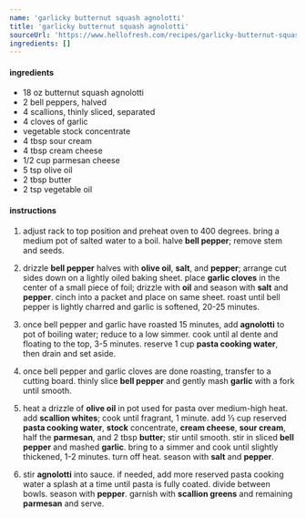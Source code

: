 ```yaml
---
name: 'garlicky butternut squash agnolotti'
title: 'garlicky butternut squash agnolotti'
sourceUrl: 'https://www.hellofresh.com/recipes/garlicky-butternut-squash-agnolotti-5e1347cab6d8d5309f4d3f0a'
ingredients: []
---
```


#### ingredients

- 18 oz butternut squash agnolotti
- 2 bell peppers, halved
- 4 scallions, thinly sliced, separated
- 4 cloves of garlic
- vegetable stock concentrate
- 4 tbsp sour cream
- 4 tbsp cream cheese
- 1/2 cup parmesan cheese
- 5 tsp olive oil
- 2 tbsp butter
- 2 tsp vegetable oil

#### instructions

1. adjust rack to top position and preheat oven to 400 degrees. bring a medium pot of salted water to a boil. halve **bell pepper**; remove stem and seeds.

2. drizzle **bell pepper** halves with **olive oil**, **salt**, and **pepper**; arrange cut sides down on a lightly oiled baking sheet. place **garlic cloves** in the center of a small piece of foil; drizzle with **oil** and season with **salt** and **pepper**. cinch into a packet and place on same sheet. roast until bell pepper is lightly charred and garlic is softened, 20-25 minutes.

3. once bell pepper and garlic have roasted 15 minutes, add **agnolotti** to pot of boiling water; reduce to a low simmer. cook until al dente and floating to the top, 3-5 minutes. reserve 1 cup **pasta cooking water**, then drain and set aside.

4. once bell pepper and garlic cloves are done roasting, transfer to a cutting board. thinly slice **bell pepper** and gently mash **garlic** with a fork until smooth.

5. heat a drizzle of **olive oil** in pot used for pasta over medium-high heat. add **scallion whites**; cook until fragrant, 1 minute. add ⅓ cup reserved **pasta cooking water**, **stock** concentrate, **cream cheese**, **sour cream**, half the **parmesan**, and 2 tbsp **butter**; stir until smooth. stir in sliced **bell pepper** and mashed **garlic**. bring to a simmer and cook until slightly thickened, 1-2 minutes. turn off heat. season with **salt** and **pepper**.

6. stir **agnolotti** into sauce. if needed, add more reserved pasta cooking water a splash at a time until pasta is fully coated. divide between bowls. season with **pepper**. garnish with **scallion greens** and remaining **parmesan** and serve.